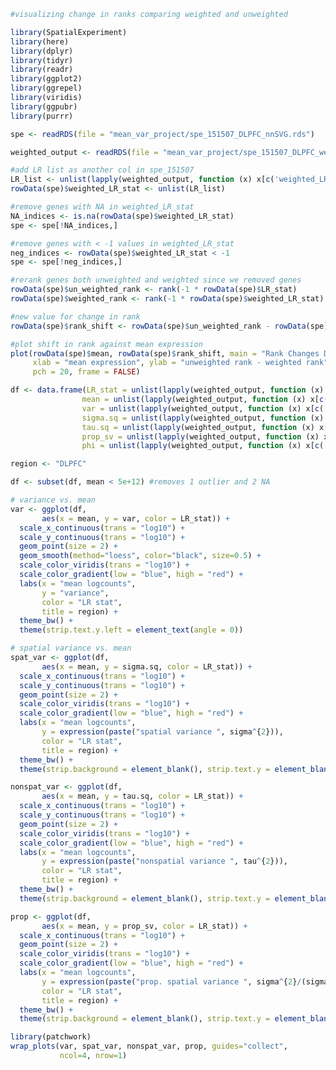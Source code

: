 
```r
#visualizing change in ranks comparing weighted and unweighted

library(SpatialExperiment)
library(here)
library(dplyr)
library(tidyr)
library(readr)
library(ggplot2)
library(ggrepel)
library(viridis)
library(ggpubr)
library(purrr)

spe <- readRDS(file = "mean_var_project/spe_151507_DLPFC_nnSVG.rds")

weighted_output <- readRDS(file = "mean_var_project/spe_151507_DLPFC_weighted_nnSVG.rds")

#add LR list as another col in spe_151507
LR_list <- unlist(lapply(weighted_output, function (x) x[c('weighted_LR_stat')]))
rowData(spe)$weighted_LR_stat <- unlist(LR_list)

#remove genes with NA in weighted_LR_stat
NA_indices <- is.na(rowData(spe)$weighted_LR_stat)
spe <- spe[!NA_indices,]

#remove genes with < -1 values in weighted_LR_stat 
neg_indices <- rowData(spe)$weighted_LR_stat < -1
spe <- spe[!neg_indices,]

#rerank genes both unweighted and weighted since we removed genes 
rowData(spe)$un_weighted_rank <- rank(-1 * rowData(spe)$LR_stat)
rowData(spe)$weighted_rank <- rank(-1 * rowData(spe)$weighted_LR_stat)

#new value for change in rank
rowData(spe)$rank_shift <- rowData(spe)$un_weighted_rank - rowData(spe)$weighted_rank

#plot shift in rank against mean expression 
plot(rowData(spe)$mean, rowData(spe)$rank_shift, main = "Rank Changes DLPFC 151507",
     xlab = "mean expression", ylab = "unweighted rank - weighted rank",
     pch = 20, frame = FALSE)

df <- data.frame(LR_stat = unlist(lapply(weighted_output, function (x) x[c('weighted_LR_stat')])),
                mean = unlist(lapply(weighted_output, function (x) x[c('weighted_mean')])),
                var = unlist(lapply(weighted_output, function (x) x[c('weighted_var')])),
                sigma.sq = unlist(lapply(weighted_output, function (x) x[c('weighted_sigma.sq')])),
                tau.sq = unlist(lapply(weighted_output, function (x) x[c('weighted_tau.sq')])),
                prop_sv = unlist(lapply(weighted_output, function (x) x[c('weighted_prop_sv')])),
                phi = unlist(lapply(weighted_output, function (x) x[c('weighted_phi')])))

region <- "DLPFC"

df <- subset(df, mean < 5e+12) #removes 1 outlier and 2 NA

# variance vs. mean
var <- ggplot(df, 
       aes(x = mean, y = var, color = LR_stat)) + 
  scale_x_continuous(trans = "log10") + 
  scale_y_continuous(trans = "log10") + 
  geom_point(size = 2) + 
  geom_smooth(method="loess", color="black", size=0.5) +
  scale_color_viridis(trans = "log10") +
  scale_color_gradient(low = "blue", high = "red") +
  labs(x = "mean logcounts", 
       y = "variance", 
       color = "LR stat",
       title = region) + 
  theme_bw() + 
  theme(strip.text.y.left = element_text(angle = 0))

# spatial variance vs. mean
spat_var <- ggplot(df, 
       aes(x = mean, y = sigma.sq, color = LR_stat)) + 
  scale_x_continuous(trans = "log10") + 
  scale_y_continuous(trans = "log10") + 
  geom_point(size = 2) + 
  scale_color_viridis(trans = "log10") +
  scale_color_gradient(low = "blue", high = "red") +
  labs(x = "mean logcounts", 
       y = expression(paste("spatial variance ", sigma^{2})), 
       color = "LR stat",
       title = region) + 
  theme_bw() + 
  theme(strip.background = element_blank(), strip.text.y = element_blank())

nonspat_var <- ggplot(df, 
       aes(x = mean, y = tau.sq, color = LR_stat)) + 
  scale_x_continuous(trans = "log10") + 
  scale_y_continuous(trans = "log10") + 
  geom_point(size = 2) + 
  scale_color_viridis(trans = "log10") +
  scale_color_gradient(low = "blue", high = "red") +
  labs(x = "mean logcounts", 
       y = expression(paste("nonspatial variance ", tau^{2})), 
       color = "LR stat",
       title = region) + 
  theme_bw() + 
  theme(strip.background = element_blank(), strip.text.y = element_blank())

prop <- ggplot(df, 
       aes(x = mean, y = prop_sv, color = LR_stat)) + 
  scale_x_continuous(trans = "log10") + 
  geom_point(size = 2) + 
  scale_color_viridis(trans = "log10") +
  scale_color_gradient(low = "blue", high = "red") +
  labs(x = "mean logcounts", 
       y = expression(paste("prop. spatial variance ", sigma^{2}/(sigma^{2}+tau^{2}))), 
       color = "LR stat",
       title = region) + 
  theme_bw() + 
  theme(strip.background = element_blank(), strip.text.y = element_blank())

library(patchwork)
wrap_plots(var, spat_var, nonspat_var, prop, guides="collect",
           ncol=4, nrow=1)

```

